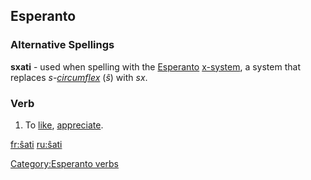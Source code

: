==Esperanto==
===Alternative Spellings===
'''sxati''' - used when spelling with the [[Esperanto]] [[w:Esperanto_orthography|x-system]], a system that replaces ''s-[[circumflex]]'' (''ŝ'') with ''sx''.
===Verb===
 [[Category:Esperanto verbs]]
{{eo-verb|ŝat}}

#To [[like]], [[appreciate]].

[[fr:ŝati]]
[[ru:ŝati]]